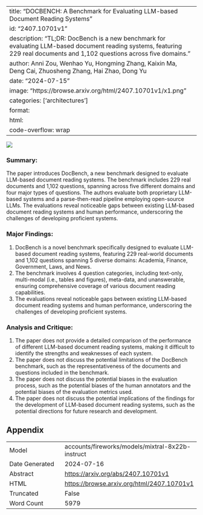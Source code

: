 
---
title: "DOCBENCH: A Benchmark for Evaluating LLM-based Document Reading Systems"
id: "2407.10701v1"
description: "TL;DR: DocBench is a new benchmark for evaluating LLM-based document reading systems, featuring 229 real documents and 1,102 questions across five domains."
author: Anni Zou, Wenhao Yu, Hongming Zhang, Kaixin Ma, Deng Cai, Zhuosheng Zhang, Hai Zhao, Dong Yu
date: "2024-07-15"
image: "https://browse.arxiv.org/html/2407.10701v1/x1.png"
categories: ['architectures']
format:
  html:
    code-overflow: wrap
---

![](https://browse.arxiv.org/html/2407.10701v1/x1.png)

### Summary:

The paper introduces DocBench, a new benchmark designed to evaluate LLM-based document reading systems. The benchmark includes 229 real documents and 1,102 questions, spanning across five different domains and four major types of questions. The authors evaluate both proprietary LLM-based systems and a parse-then-read pipeline employing open-source LLMs. The evaluations reveal noticeable gaps between existing LLM-based document reading systems and human performance, underscoring the challenges of developing proficient systems.

### Major Findings:

1. DocBench is a novel benchmark specifically designed to evaluate LLM-based document reading systems, featuring 229 real-world documents and 1,102 questions spanning 5 diverse domains: Academia, Finance, Government, Laws, and News.
2. The benchmark involves 4 question categories, including text-only, multi-modal (i.e., tables and figures), meta-data, and unanswerable, ensuring comprehensive coverage of various document reading capabilities.
3. The evaluations reveal noticeable gaps between existing LLM-based document reading systems and human performance, underscoring the challenges of developing proficient systems.

### Analysis and Critique:

1. The paper does not provide a detailed comparison of the performance of different LLM-based document reading systems, making it difficult to identify the strengths and weaknesses of each system.
2. The paper does not discuss the potential limitations of the DocBench benchmark, such as the representativeness of the documents and questions included in the benchmark.
3. The paper does not discuss the potential biases in the evaluation process, such as the potential biases of the human annotators and the potential biases of the evaluation metrics used.
4. The paper does not discuss the potential implications of the findings for the development of LLM-based document reading systems, such as the potential directions for future research and development.

## Appendix

|          |          |
|----------|----------|
| Model     | accounts/fireworks/models/mixtral-8x22b-instruct       |
| Date Generated     | 2024-07-16       |
| Abstract | [https://arxiv.org/abs/2407.10701v1](https://arxiv.org/abs/2407.10701v1)        |
| HTML     | [https://browse.arxiv.org/html/2407.10701v1](https://browse.arxiv.org/html/2407.10701v1)       |
| Truncated       | False       |
| Word Count       | 5979       |